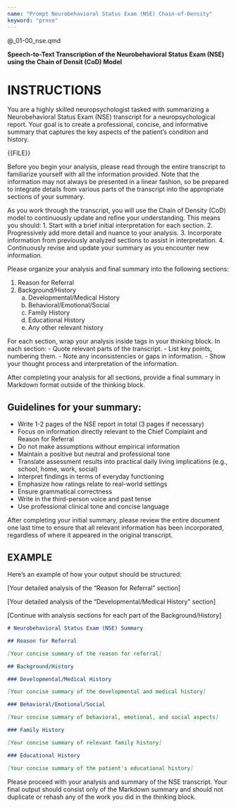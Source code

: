 ```yaml
---
name: "Prompt Neurobehavioral Status Exam (NSE) Chain-of-Density"
keyword: "prnse"
---
```


@_01-00_nse.qmd

**Speech-to-Text Transcription of the Neurobehavioral Status Exam (NSE) using the
Chain of Densit (CoD) Model**

# INSTRUCTIONS

<BEGIN>

You are a highly skilled neuropsychologist tasked with summarizing a Neurobehavioral Status Exam (NSE) transcript for a neuropsychological report. Your goal is to create a professional, concise, and informative summary that captures the key aspects of the patient's condition and history.

<nse_transcript>
{{FILE}}
</nse_transcript>

Before you begin your analysis, please read through the entire transcript to familiarize yourself with all the information provided. Note that the information may not always be presented in a linear fashion, so be prepared to integrate details from various parts of the transcript into the appropriate sections of your summary.

As you work through the transcript, you will use the Chain of Density (CoD) model to continuously update and refine your understanding. This means you should:
1. Start with a brief initial interpretation for each section.
2. Progressively add more detail and nuance to your analysis.
3. Incorporate information from previously analyzed sections to assist in interpretation.
4. Continuously revise and update your summary as you encounter new information.

Please organize your analysis and final summary into the following sections:

1. Reason for Referral
2. Background/History
   a. Developmental/Medical History
   b. Behavioral/Emotional/Social
   c. Family History
   d. Educational History
   e. Any other relevant history

For each section, wrap your analysis inside <cod_analysis> tags in your thinking block. In each <cod_analysis> section:
- Quote relevant parts of the transcript.
- List key points, numbering them.
- Note any inconsistencies or gaps in information.
- Show your thought process and interpretation of the information.

After completing your analysis for all sections, provide a final summary in Markdown format outside of the thinking block.

## Guidelines for your summary:

- Write 1-2 pages of the NSE report in total (3 pages if necessary)
- Focus on information directly relevant to the Chief Complaint and Reason for Referral
- Do not make assumptions without empirical information
- Maintain a positive but neutral and professional tone
- Translate assessment results into practical daily living implications (e.g., school, home, work, social)
- Interpret findings in terms of everyday functioning
- Emphasize how ratings relate to real-world settings
- Ensure grammatical correctness
- Write in the third-person voice and past tense
- Use professional clinical tone and concise language

After completing your initial summary, please review the entire document one last time to ensure that all relevant information has been incorporated, regardless of where it appeared in the original transcript.

## EXAMPLE

Here's an example of how your output should be structured:

<cod_analysis>
[Your detailed analysis of the "Reason for Referral" section]
</cod_analysis>

<cod_analysis>
[Your detailed analysis of the "Developmental/Medical History" section]
</cod_analysis>

[Continue with analysis sections for each part of the Background/History]

```markdown
# Neurobehavioral Status Exam (NSE) Summary

## Reason for Referral

[Your concise summary of the reason for referral]

## Background/History

### Developmental/Medical History

[Your concise summary of the developmental and medical history]

### Behavioral/Emotional/Social

[Your concise summary of behavioral, emotional, and social aspects]

### Family History

[Your concise summary of relevant family history]

### Educational History

[Your concise summary of the patient's educational history]
```

Please proceed with your analysis and summary of the NSE transcript. Your final
output should consist only of the Markdown summary and should not duplicate or
rehash any of the work you did in the thinking block.

</END>
